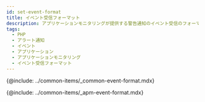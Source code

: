```yaml
---
id: set-event-format
title: イベント受信フォーマット
description: アプリケーションモニタリングが提供する警告通知のイベント受信のフォーマットについて説明します。
tags:
  - PHP
  - アラート通知
  - イベント
  - アプリケーション
  - アプリケーションモニタリング
  - イベント受信フォーマット
---
```


{@include: ../common-items/_common-event-format.mdx}

{@include: ../common-items/_apm-event-format.mdx}
